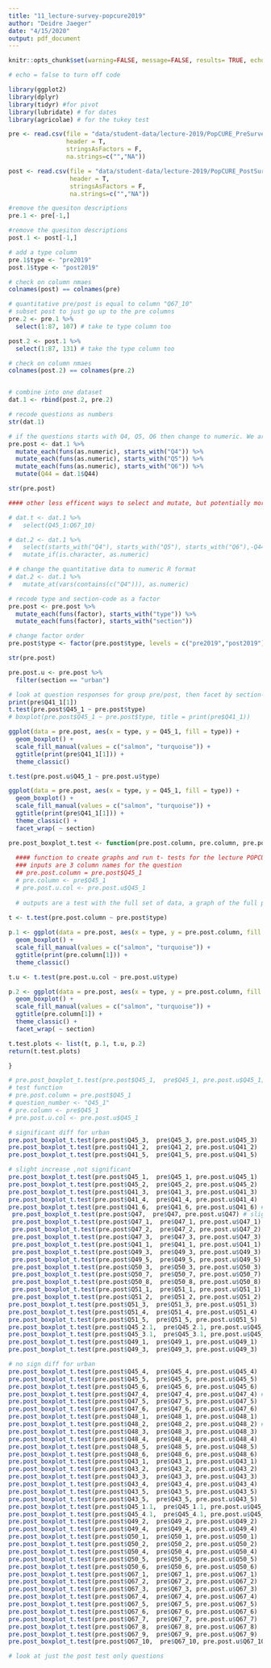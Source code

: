 ```yaml
---
title: "11_lecture-survey-popcure2019"
author: "Deidre Jaeger"
date: "4/15/2020"
output: pdf_document
---
```


```r
knitr::opts_chunk$set(warning=FALSE, message=FALSE, results= TRUE, echo= FALSE)

# echo = false to turn off code

```


```r
library(ggplot2)
library(dplyr)
library(tidyr) #for pivot
library(lubridate) # for dates
library(agricolae) # for the tukey test
```

```r
pre <- read.csv(file = "data/student-data/lecture-2019/PopCURE_PreSurvey_Fa2019-urban-coded.csv",
                header = T,
                stringsAsFactors = F,
                na.strings=c("","NA"))

post <- read.csv(file = "data/student-data/lecture-2019/PopCURE_PostSurvey_Fa2019-urban-coded.csv",
                 header = T,
                 stringsAsFactors = F,
                 na.strings=c("","NA"))

```

```r
#remove the quesiton descriptions
pre.1 <- pre[-1,]

#remove the quesiton descriptions
post.1 <- post[-1,]

# add a type column
pre.1$type <- "pre2019"
post.1$type <- "post2019"

# check on column nmaes
colnames(post) == colnames(pre)

# quantitative pre/post is equal to column "Q67_10"
# subset post to just go up to the pre columns
pre.2 <- pre.1 %>% 
  select(1:87, 107) # take te type column too

post.2 <- post.1 %>% 
  select(1:87, 131) # take the type column too

# check on column nmaes
colnames(post.2) == colnames(pre.2)


# combine into one dataset
dat.1 <- rbind(post.2, pre.2)

# recode questions as numbers
str(dat.1)

# if the questions starts with Q4, Q5, Q6 then change to numeric. We are losing the data for 
pre.post <- dat.1 %>%
  mutate_each(funs(as.numeric), starts_with("Q4")) %>% 
  mutate_each(funs(as.numeric), starts_with("Q5")) %>% 
  mutate_each(funs(as.numeric), starts_with("Q6")) %>% 
  mutate(Q44 = dat.1$Q44)

str(pre.post)

#### other less efficent ways to select and mutate, but potentially more generic

# dat.t <- dat.1 %>% 
#   select(Q45_1:Q67_10)

# dat.2 <- dat.1 %>% 
#   select(starts_with("Q4"), starts_with("Q5"), starts_with("Q6"),-Q44) %>% 
#   mutate_if(is.character, as.numeric)

# # change the quantitative data to numeric R format
# dat.2 <- dat.1 %>% 
#   mutate_at(vars(contains(c("Q4"))), as.numeric)

# recode type and section-code as a factor
pre.post <- pre.post %>%
  mutate_each(funs(factor), starts_with("type")) %>% 
  mutate_each(funs(factor), starts_with("section"))

# change factor order
pre.post$type <- factor(pre.post$type, levels = c("pre2019","post2019"))

str(pre.post)


```

```r
pre.post.u <- pre.post %>% 
  filter(section == "urban")

```


```r

# look at question responses for group pre/post, then facet by section-code
print(pre$Q41_1[1])
t.test(pre.post$Q45_1 ~ pre.post$type)
# boxplot(pre.post$Q45_1 ~ pre.post$type, title = print(pre$Q41_1))

ggplot(data = pre.post, aes(x = type, y = Q45_1, fill = type)) +
  geom_boxplot() +
  scale_fill_manual(values = c("salmon", "turquoise")) +
  ggtitle(print(pre$Q41_1[1])) +
  theme_classic()

t.test(pre.post.u$Q45_1 ~ pre.post.u$type)

ggplot(data = pre.post, aes(x = type, y = Q45_1, fill = type)) +
  geom_boxplot() +
  scale_fill_manual(values = c("salmon", "turquoise")) +
  ggtitle(print(pre$Q41_1[1])) +
  theme_classic() +
  facet_wrap( ~ section)

```


```r

pre.post_boxplot_t.test <- function(pre.post.column, pre.column, pre.post.u.col) {
  
  #### function to create graphs and run t- tests for the lecture POPCURE survey for 2019
  ### inputs are 3 column names for the question
  ## pre.post.column = pre.post$Q45_1
  # pre.column <- pre$Q45_1
  # pre.post.u.col <- pre.post.u$Q45_1
  
  # outputs are a test with the full set of data, a graph of the full pre/post, a t test of the urban section only, and a graph of the urban section compared to rest of the class
  
t <- t.test(pre.post.column ~ pre.post$type)

p.1 <- ggplot(data = pre.post, aes(x = type, y = pre.post.column, fill = type)) +
  geom_boxplot() +
  scale_fill_manual(values = c("salmon", "turquoise")) +
  ggtitle(print(pre.column[1])) +
  theme_classic()

t.u <- t.test(pre.post.u.col ~ pre.post.u$type)

p.2 <- ggplot(data = pre.post, aes(x = type, y = pre.post.column, fill = type)) +
  geom_boxplot() +
  scale_fill_manual(values = c("salmon", "turquoise")) +
  ggtitle(pre.column[1]) +
  theme_classic() +
  facet_wrap( ~ section)

t.test.plots <- list(t, p.1, t.u, p.2)
return(t.test.plots)

}

# pre.post_boxplot_t.test(pre.post$Q45_1,  pre$Q45_1, pre.post.u$Q45_1)
# test function
# pre.post.column = pre.post$Q45_1
# question_number <- "Q45_1"
# pre.column <- pre$Q45_1
# pre.post.u.col <- pre.post.u$Q45_1
```



```r
# significant diff for urban
pre.post_boxplot_t.test(pre.post$Q45_3,  pre$Q45_3, pre.post.u$Q45_3)
pre.post_boxplot_t.test(pre.post$Q41_2,  pre$Q41_2, pre.post.u$Q41_2)
pre.post_boxplot_t.test(pre.post$Q41_5,  pre$Q41_5, pre.post.u$Q41_5) 


```


```r
# slight increase ,not significant
pre.post_boxplot_t.test(pre.post$Q45_1,  pre$Q45_1, pre.post.u$Q45_1)
pre.post_boxplot_t.test(pre.post$Q45_2,  pre$Q45_2, pre.post.u$Q45_2)
pre.post_boxplot_t.test(pre.post$Q41_3,  pre$Q41_3, pre.post.u$Q41_3)  # noticable increase,not significant
pre.post_boxplot_t.test(pre.post$Q41_4,  pre$Q41_4, pre.post.u$Q41_4)  # noticable increase,not significant
pre.post_boxplot_t.test(pre.post$Q41_6,  pre$Q41_6, pre.post.u$Q41_6) # noticable increase,not significant
 pre.post_boxplot_t.test(pre.post$Q47,  pre$Q47, pre.post.u$Q47) # slight increase ,not significant
 pre.post_boxplot_t.test(pre.post$Q47_1,  pre$Q47_1, pre.post.u$Q47_1)
 pre.post_boxplot_t.test(pre.post$Q47_2,  pre$Q47_2, pre.post.u$Q47_2)
 pre.post_boxplot_t.test(pre.post$Q47_3,  pre$Q47_3, pre.post.u$Q47_3)
 pre.post_boxplot_t.test(pre.post$Q41_1,  pre$Q41_1, pre.post.u$Q41_1)
 pre.post_boxplot_t.test(pre.post$Q49_3,  pre$Q49_3, pre.post.u$Q49_3) 
 pre.post_boxplot_t.test(pre.post$Q49_5,  pre$Q49_5, pre.post.u$Q49_5)
 pre.post_boxplot_t.test(pre.post$Q50_3,  pre$Q50_3, pre.post.u$Q50_3) 
 pre.post_boxplot_t.test(pre.post$Q50_7,  pre$Q50_7, pre.post.u$Q50_7) 
 pre.post_boxplot_t.test(pre.post$Q50_8,  pre$Q50_8, pre.post.u$Q50_8) 
 pre.post_boxplot_t.test(pre.post$Q51_1,  pre$Q51_1, pre.post.u$Q51_1) 
 pre.post_boxplot_t.test(pre.post$Q51_2,  pre$Q51_2, pre.post.u$Q51_2) 
pre.post_boxplot_t.test(pre.post$Q51_3,  pre$Q51_3, pre.post.u$Q51_3) 
pre.post_boxplot_t.test(pre.post$Q51_4,  pre$Q51_4, pre.post.u$Q51_4)
pre.post_boxplot_t.test(pre.post$Q51_5,  pre$Q51_5, pre.post.u$Q51_5) 
pre.post_boxplot_t.test(pre.post$Q45_2.1,  pre$Q45_2.1, pre.post.u$Q45_2.1) # not showing up properly
pre.post_boxplot_t.test(pre.post$Q45_3.1,  pre$Q45_3.1, pre.post.u$Q45_3.1)
pre.post_boxplot_t.test(pre.post$Q49_1,  pre$Q49_1, pre.post.u$Q49_1) 
pre.post_boxplot_t.test(pre.post$Q49_3,  pre$Q49_3, pre.post.u$Q49_3) 
```


```r



# no sign diff for urban
pre.post_boxplot_t.test(pre.post$Q45_4,  pre$Q45_4, pre.post.u$Q45_4)
pre.post_boxplot_t.test(pre.post$Q45_5,  pre$Q45_5, pre.post.u$Q45_5)
pre.post_boxplot_t.test(pre.post$Q45_6,  pre$Q45_6, pre.post.u$Q45_6)
pre.post_boxplot_t.test(pre.post$Q47_4,  pre$Q47_4, pre.post.u$Q47_4) # urban section slightly down
pre.post_boxplot_t.test(pre.post$Q47_5,  pre$Q47_5, pre.post.u$Q47_5)
pre.post_boxplot_t.test(pre.post$Q47_6,  pre$Q47_6, pre.post.u$Q47_6)
pre.post_boxplot_t.test(pre.post$Q48_1,  pre$Q48_1, pre.post.u$Q48_1)
pre.post_boxplot_t.test(pre.post$Q48_2,  pre$Q48_2, pre.post.u$Q48_2) #urban section slightly down
pre.post_boxplot_t.test(pre.post$Q48_3,  pre$Q48_3, pre.post.u$Q48_3)
pre.post_boxplot_t.test(pre.post$Q48_4,  pre$Q48_4, pre.post.u$Q48_4)
pre.post_boxplot_t.test(pre.post$Q48_5,  pre$Q48_5, pre.post.u$Q48_5)
pre.post_boxplot_t.test(pre.post$Q48_6,  pre$Q48_6, pre.post.u$Q48_6)
pre.post_boxplot_t.test(pre.post$Q43_1,  pre$Q43_1, pre.post.u$Q43_1)
pre.post_boxplot_t.test(pre.post$Q43_2,  pre$Q43_2, pre.post.u$Q43_2)
pre.post_boxplot_t.test(pre.post$Q43_3,  pre$Q43_3, pre.post.u$Q43_3)
pre.post_boxplot_t.test(pre.post$Q43_4,  pre$Q43_4, pre.post.u$Q43_4)
pre.post_boxplot_t.test(pre.post$Q43_5,  pre$Q43_5, pre.post.u$Q43_5)
pre.post_boxplot_t.test(pre.post$Q43_5,  pre$Q43_5, pre.post.u$Q43_5)
pre.post_boxplot_t.test(pre.post$Q45_1.1,  pre$Q45_1.1, pre.post.u$Q45_1.1)
pre.post_boxplot_t.test(pre.post$Q45_4.1,  pre$Q45_4.1, pre.post.u$Q45_4.1)
pre.post_boxplot_t.test(pre.post$Q49_2,  pre$Q49_2, pre.post.u$Q49_2) 
pre.post_boxplot_t.test(pre.post$Q49_4,  pre$Q49_4, pre.post.u$Q49_4) 
pre.post_boxplot_t.test(pre.post$Q50_1,  pre$Q50_1, pre.post.u$Q50_1) 
pre.post_boxplot_t.test(pre.post$Q50_2,  pre$Q50_2, pre.post.u$Q50_2) 
pre.post_boxplot_t.test(pre.post$Q50_4,  pre$Q50_4, pre.post.u$Q50_4) 
pre.post_boxplot_t.test(pre.post$Q50_5,  pre$Q50_5, pre.post.u$Q50_5) 
pre.post_boxplot_t.test(pre.post$Q50_6,  pre$Q50_6, pre.post.u$Q50_6) 
pre.post_boxplot_t.test(pre.post$Q67_1,  pre$Q67_1, pre.post.u$Q67_1) 
pre.post_boxplot_t.test(pre.post$Q67_2,  pre$Q67_2, pre.post.u$Q67_2) 
pre.post_boxplot_t.test(pre.post$Q67_3,  pre$Q67_3, pre.post.u$Q67_3)
pre.post_boxplot_t.test(pre.post$Q67_4,  pre$Q67_4, pre.post.u$Q67_4)
pre.post_boxplot_t.test(pre.post$Q67_5,  pre$Q67_5, pre.post.u$Q67_5)
pre.post_boxplot_t.test(pre.post$Q67_6,  pre$Q67_6, pre.post.u$Q67_6)
pre.post_boxplot_t.test(pre.post$Q67_7,  pre$Q67_7, pre.post.u$Q67_7)
pre.post_boxplot_t.test(pre.post$Q67_8,  pre$Q67_8, pre.post.u$Q67_8)
pre.post_boxplot_t.test(pre.post$Q67_9,  pre$Q67_9, pre.post.u$Q67_9)
pre.post_boxplot_t.test(pre.post$Q67_10,  pre$Q67_10, pre.post.u$Q67_10)

```

```r
# look at just the post test only questions


```

